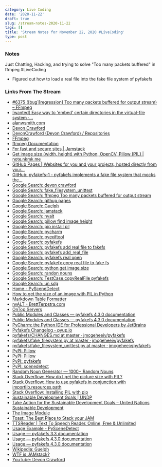 ```yaml
---
category: Live Coding
date: '2020-11-22'
draft: true
slug: /stream-notes-2020-11-22
tags: []
title: 'Stream Notes for November 22, 2020 #LiveCoding'
type: post
---
```



### Notes

Just Chatting, Hacking, and trying to solve "Too many packets buffered" in ffmpeg #LiveCoding

- Figured out how to load a real file into the fake file system of pyfakefs 


### Links From The Stream



- [#6375 ([bug][regression] Too many packets buffered for output stream) – FFmpeg](https://trac.ffmpeg.org/ticket/6375)
- [[wanted] Easy way to 'embed' certain directories in the virtual-file system ·...](https://github.com/jmcgeheeiv/pyfakefs/issues/170)
- [alanwsmith.com](http://alanwsmith.github.io/test-video/)
- [Devon Crawford](https://devoncrawford.io/)
- [DevonCrawford (Devon Crawford) / Repositories](https://github.com/DevonCrawford?tab=repositories)
- [FFmpeg](https://ffmpeg.org/)
- [ffmpeg Documentation](https://ffmpeg.org/ffmpeg.html#Advanced-options)
- [For fast and secure sites | Jamstack](https://jamstack.org/)
- [Get image size (width, height) with Python, OpenCV, Pillow (PIL) | note.nkmk.me](https://note.nkmk.me/en/python-opencv-pillow-image-size/)
- [GitHub Pages | Websites for you and your projects, hosted directly from your...](https://pages.github.com/)
- [GitHub: pyfakefs-1 - pyfakefs implements a fake file system that mocks the...](https://github.com/davidlbaird/pyfakefs-1)
- [Google Search: devon crawford](https://www.google.com/search?client=safari&rls=en&q=devon+crawford&ie=UTF-8&oe=UTF-8)
- [Google Search: fake_filesystem_unittest](https://www.google.com/search?client=safari&rls=en&q=fake_filesystem_unittest&ie=UTF-8&oe=UTF-8)
- [Google Search: ffmpeg Too many packets buffered for output stream](https://www.google.com/search?client=safari&rls=en&q=ffmpeg+Too+many+packets+buffered+for+output+stream&ie=UTF-8&oe=UTF-8)
- [Google Search: githup pages](https://www.google.com/search?client=safari&rls=en&q=githup+pages&ie=UTF-8&oe=UTF-8)
- [Google Search: Guelph](https://www.google.com/search?client=safari&rls=en&q=Guelph&ie=UTF-8&oe=UTF-8)
- [Google Search: jamstack](https://www.google.com/search?client=safari&rls=en&q=jamstack&ie=UTF-8&oe=UTF-8)
- [Google Search: nvalt](https://www.google.com/search?client=safari&rls=en&q=nvalt&ie=UTF-8&oe=UTF-8)
- [Google Search: pillow find image height](https://www.google.com/search?client=safari&rls=en&q=pillow+find+image+height&ie=UTF-8&oe=UTF-8)
- [Google Search: pip install pil](https://www.google.com/search?client=safari&rls=en&q=pip+install+pil&ie=UTF-8&oe=UTF-8)
- [Google Search: pycharm](https://www.google.com/search?client=safari&rls=en&q=pycharm&ie=UTF-8&oe=UTF-8)
- [Google Search: pyexiftool](https://www.google.com/search?client=safari&rls=en&q=pyexiftool&ie=UTF-8&oe=UTF-8)
- [Google Search: pyfakefs](https://www.google.com/search?client=safari&rls=en&q=pyfakefs&ie=UTF-8&oe=UTF-8)
- [Google Search: pyfakefs add real file to fakefs](https://www.google.com/search?newwindow=1&client=safari&rls=en&ei=J6W6X8DRK7-LwbkP6I618A4&q=pyfakefs+add+real+file+to+fakefs&oq=pyfakefs+add+real+file+to+fakefs&gs_lcp=CgZwc3ktYWIQAzIFCCEQoAE6BAgAEEdQhhFY5RFgqBNoAHACeACAAYsBiAH5AZIBAzAuMpgBAKABAaoBB2d3cy13aXrIAQjAAQE&sclient=psy-ab&ved=0ahUKEwiAgcXU25btAhW_RTABHWhHDe4Q4dUDCAw&uact=5)
- [Google Search: pyfakefs add_real_file](https://www.google.com/search?client=safari&rls=en&q=pyfakefs+add_real_file&ie=UTF-8&oe=UTF-8)
- [Google Search: pyfakefs real open](https://www.google.com/search?newwindow=1&client=safari&rls=en&ei=0qK6X_h-npvBuQ-t_aKoBg&q=pyfakefs+real+open&oq=pyfakefs+real+open&gs_lcp=CgZwc3ktYWIQAzoECAAQR1DcFljBF2DkH2gAcAF4AIABV4gBngGSAQEymAEAoAEBqgEHZ3dzLXdpesgBCMABAQ&sclient=psy-ab&ved=0ahUKEwj4r8S32ZbtAhWeTTABHa2-CGUQ4dUDCAw&uact=5)
- [Google Search: pyfakefx copy real file to fake fs](https://www.google.com/search?newwindow=1&client=safari&rls=en&ei=P6K6X9eKJdeHwbkP0YmCqAg&q=pyfakefx+copy+real+file+to+fake+fs&oq=pyfakefx+copy+real+file+to+fake+fs&gs_lcp=CgZwc3ktYWIQAzIHCCEQChCgATIHCCEQChCgAToECAAQRzoFCCEQqwJQ1hRYrRVg2BhoAHACeACAAZgBiAGLApIBAzAuMpgBAKABAaoBB2d3cy13aXrIAQjAAQE&sclient=psy-ab&ved=0ahUKEwiXptzx2JbtAhXXQzABHdGEAIUQ4dUDCAw&uact=5)
- [Google Search: python get image size](https://www.google.com/search?client=safari&rls=en&q=python+get+image+size&ie=UTF-8&oe=UTF-8)
- [Google Search: randon nouns](https://www.google.com/search?client=safari&rls=en&q=randon+nouns&ie=UTF-8&oe=UTF-8)
- [Google Search: TestCase.copyRealFile pyfakefs](https://www.google.com/search?client=safari&rls=en&q=TestCase.copyRealFile+pyfakefs&ie=UTF-8&oe=UTF-8)
- [Google Search: un sdg](https://www.google.com/search?client=safari&rls=en&q=un+sdg&ie=UTF-8&oe=UTF-8)
- [Home - PySceneDetect](https://pyscenedetect.readthedocs.io/en/latest/)
- [How to get the size of an image with PIL in Python](https://www.kite.com/python/answers/how-to-get-the-size-of-an-image-with-pil-in-python)
- [Markdown Table Formatter](http://markdowntable.com/)
- [nvALT - BrettTerpstra.com](https://brettterpstra.com/projects/nvalt/)
- [OnTop Servers](https://bobrossrtx.github.io/)
- [Public Modules and Classes — pyfakefs 4.3.0 documentation](http://jmcgeheeiv.github.io/pyfakefs/release/modules.html#)
- [Public Modules and Classes — pyfakefs 4.3.0 documentation](https://jmcgeheeiv.github.io/pyfakefs/release/modules.html#unittest-module-classes)
- [PyCharm: the Python IDE for Professional Developers by JetBrains](https://www.jetbrains.com/pycharm/)
- [Pyfakefs Changelog - pyup.io](https://pyup.io/changelogs/pyfakefs/)
- [pyfakefs/CHANGES.md at master · jmcgeheeiv/pyfakefs](https://github.com/jmcgeheeiv/pyfakefs/blob/master/CHANGES.md)
- [pyfakefs/fake_filesystem.py at master · jmcgeheeiv/pyfakefs](https://github.com/jmcgeheeiv/pyfakefs/blob/master/pyfakefs/fake_filesystem.py)
- [pyfakefs/fake_filesystem_unittest.py at master · jmcgeheeiv/pyfakefs](https://github.com/jmcgeheeiv/pyfakefs/blob/master/pyfakefs/fake_filesystem_unittest.py)
- [PyPI: Pillow](https://pypi.org/project/Pillow/2.2.1/)
- [PyPI: Pillow](https://pypi.org/project/Pillow/)
- [PyPI: pyfakefs](https://pypi.org/project/pyfakefs/)
- [PyPI: scenedetect](https://pypi.org/project/scenedetect/)
- [Random Noun Generator — 1000+ Random Nouns](https://randomwordgenerator.com/noun.php)
- [Stack Overflow: How do I get the picture size with PIL?](https://stackoverflow.com/questions/6444548/how-do-i-get-the-picture-size-with-pil)
- [Stack Overflow: How to use pyfakefs in conjunction with importlib.resources.path](https://stackoverflow.com/questions/59160123/how-to-use-pyfakefs-in-conjunction-with-importlib-resources-path)
- [Stack Overflow: Installing PIL with pip](https://stackoverflow.com/questions/20060096/installing-pil-with-pip)
- [Sustainable Development Goals | UNDP](https://www.undp.org/content/undp/en/home/sustainable-development-goals.html)
- [Take Action for the Sustainable Development Goals – United Nations Sustainable Development](https://www.un.org/sustainabledevelopment/sustainable-development-goals/)
- [The Image Module](http://effbot.org/imagingbook/image.htm#examples)
- [Toast: The Best Place to Stack your JAM](https://www.toast.dev/)
- [TTSReader | Text To Speech Reader. Online, Free & Unlimited](https://ttsreader.com/)
- [Usage Example - PySceneDetect](https://pyscenedetect.readthedocs.io/en/latest/examples/usage-example/)
- [Usage — pyfakefs 3.3 documentation](http://jmcgeheeiv.github.io/pyfakefs/release33/usage.html)
- [Usage — pyfakefs 4.3.0 documentation](http://jmcgeheeiv.github.io/pyfakefs/release/usage.html)
- [Usage — pyfakefs 4.3.0 documentation](http://jmcgeheeiv.github.io/pyfakefs/release/usage.html#file-creation-helpers)
- [Wikipedia: Guelph](https://en.wikipedia.org/wiki/Guelph)
- [WTF is JAMstack?](https://jamstack.wtf/)
- [YouTube: Devon Crawford](https://www.youtube.com/channel/UCDrekHmOnkptxq3gUU0IyfA)